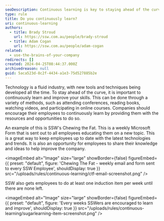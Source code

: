 ```yaml
---
seoDescription: Continuous learning is key to staying ahead of the curve in a rapidly evolving industry.
type: rule
title: Do you continuously learn?
uri: continuous-learning
authors:
  - title: Brady Stroud
    url: https://ssw.com.au/people/brady-stroud
  - title: Adam Cogan
    url: https://ssw.com.au/people/adam-cogan
related:
  - use-the-brains-of-your-company
redirects: []
created: 2024-04-25T08:44:37.000Z
archivedreason: null
guid: 5aca523d-8c2f-4434-a1e3-75d527885b2e
---
```


Technology is a fluid industry, with new tools and techniques being developed all the time. To stay ahead of the curve, it is important to continuously learn and improve your skills. This can be done through a variety of methods, such as attending conferences, reading books, watching videos, and participating in online courses.
Companies should encourage their employees to continuously learn by providing them with the resources and opportunities to do so.

An example of this is SSW's Chewing the Fat. This is a weekly Microsoft Form that is sent out to all employees educating them on a new topic. This is a great way to keep employees up to date with the latest technologies and trends.
It is also an opportunity for employees to share their knowledge and ideas to help improve the company.


<imageEmbed
  alt="Image"
  size="large"
  showBorder={false}
  figureEmbed={{
    preset: "default",
    figure: 'Chewing The Fat - weekly email and form sent to every SSW Employee',
    shouldDisplay: true
  }}
  src="/uploads/rules/continuous-learning/ctf-email-screenshot.png"
/>

SSW also gets employees to do at least one induction item per week until there are none left.


<imageEmbed
  alt="Image"
  size="large"
  showBorder={false}
  figureEmbed={{
    preset: "default",
    figure: 'Every weeks SSWers are encouraged to learn and improve',
    shouldDisplay: true
  }}
  src="/uploads/rules/continuous-learning/sugarlearning-item-screenshot.png"
/>
